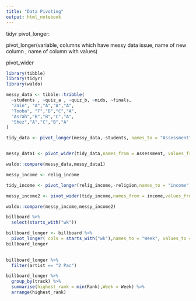 ```yaml
---
title: "Data Pivoting"
output: html_notebook
---
```

{tidyr}

pivot_longer:

pivot_longer(variable, columns which have messy data issue, name of new column , name of column with values)

pivot_wider

```r
library(tibble)
library(tidyr)
library(waldo)

messy_data <- tibble::tribble(
  ~students , ~quiz_a , ~quiz_b, ~mids, ~finals,
  "Zain", "A","A","A","A",
  "Tooba", "F","B","C","A",
  "Asrah","B","B","C","A",
  "Shez","A","C","B","A"
)

tidy_data <- pivot_longer(messy_data,-students, names_to = "Assessment",values_to = "Grades")



```

```r
messy_data1 <- pivot_wider(tidy_data,names_from = Assessment, values_from = Grades)

waldo::compare(messy_data,messy_data1)

```

```r
messy_income <- relig_income
```
```r
tidy_income <- pivot_longer(relig_income,-religion,names_to = "income",values_to = "count") 
```
```r
messy_income2 <- pivot_wider(tidy_income,names_from = income,values_from = count)

waldo::compare(messy_income,messy_income2)

```
```r
billboard %>%
  select(starts_with("wk"))
```
```r
billboard_longer <- billboard %>%
  pivot_longer( cols = starts_with("wk"),names_to = "Week", values_to = "Rank", values_drop_na = TRUE)
billboard_longer
  
```

```r
billboard_longer %>%
  filter(artist == "2 Pac")
```
```r
billboard_longer %>%
  group_by(track) %>%
  summarise(highest_rank = min(Rank),Week = Week) %>%
  arrange(highest_rank)
```

